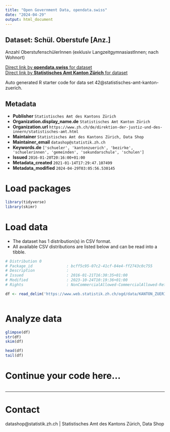 ```yaml
---
title: "Open Government Data, opendata.swiss"
date: "2024-04-29"
output: html_document
---
```


## Dataset: Schül. Oberstufe [Anz.]

Anzahl OberstufenschülerInnen (exklusiv LangzeitgymnasiastInnen; nach Wohnort)

[Direct link by **opendata.swiss** for dataset](https://opendata.swiss/de/dataset/schul-oberstufe-anz)<br>
[Direct link by **Statistisches Amt Kanton Zürich** for dataset](https://www.zh.ch/de/politik-staat/gemeinden/gemeindeportraet.html)

Auto generated R starter code for data set 42@statistisches-amt-kanton-zuerich.

## Metadata

- **Publisher** `Statistisches Amt des Kantons Zürich`
- **Organization.display_name.de** `Statistisches Amt Kanton Zürich`
- **Organization.url** `https://www.zh.ch/de/direktion-der-justiz-und-des-innern/statistisches-amt.html`
- **Maintainer** `Statistisches Amt des Kantons Zürich, Data Shop`
- **Maintainer_email** `datashop@statistik.zh.ch`
- **Keywords.de** `['schueler', 'kantonzuerich', 'bezirke', 'schuelerinnen', 'gemeinden', 'sekundarschule', 'schulen']`
- **Issued** `2016-01-20T20:16:00+01:00`
- **Metadata_created** `2021-01-14T17:29:47.107499`
- **Metadata_modified** `2024-04-29T03:05:56.530145`


# Load packages

```r

library(tidyverse)
library(skimr)

```

# Load data

-   The dataset has 1 distribution(s) in CSV format.
-   All available CSV distributions are listed below and can be read into a tibble.

```r

# Distribution 0
# Package_id               : bcff5c95-07c2-41cf-84e4-ff2743c0c755
# Description              : 
# Issued                   : 2016-01-21T16:30:35+01:00
# Modified                 : 2023-10-24T10:19:36+01:00
# Rights                   : NonCommercialAllowed-CommercialAllowed-ReferenceRequired

df <- read_delim('https://www.web.statistik.zh.ch/ogd/data/KANTON_ZUERICH_147.csv')



```

# Analyze data

```r

glimpse(df)
str(df)
skim(df)

head(df)
tail(df)

```

# Continue your code here...

```r

```

------------------------------------------------------------------------

# Contact

datashop@statistik.zh.ch | Statistisches Amt des Kantons Zürich, Data Shop
